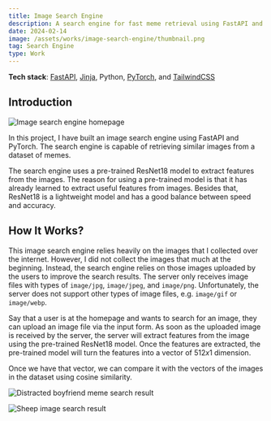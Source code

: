```yaml
---
title: Image Search Engine
description: A search engine for fast meme retrieval using FastAPI and PyTorch
date: 2024-02-14
image: /assets/works/image-search-engine/thumbnail.png
tag: Search Engine
type: Work
---
```


**Tech stack**: [FastAPI](https://fastapi.tiangolo.com/), [Jinja](https://jinja.palletsprojects.com/), Python, [PyTorch](https://pytorch.org/), and [TailwindCSS](https://tailwindcss.com/)

## Introduction

![Image search engine homepage](/assets/works/image-search-engine/thumbnail.png "Image search engine homepage")

In this project, I have built an image search engine using FastAPI and PyTorch.
The search engine is capable of retrieving similar images from a dataset of memes.

The search engine uses a pre-trained ResNet18 model to extract features from the images.
The reason for using a pre-trained model is that it has already learned to extract useful features from images.
Besides that, ResNet18 is a lightweight model and has a good balance between speed and accuracy.

## How It Works?

This image search engine relies heavily on the images that I collected over the internet.
However, I did not collect the images that much at the beginning.
Instead, the search engine relies on those images uploaded by the users to improve the search results.
The server only receives image files with types of `image/jpg`, `image/jpeg`, and `image/png`.
Unfortunately, the server does not support other types of image files, e.g. `image/gif` or `image/webp`.

Say that a user is at the homepage and wants to search for an image, they can upload an image file via the input form.
As soon as the uploaded image is received by the server, the server will extract features from the image using the pre-trained ResNet18 model.
Once the features are extracted, the pre-trained model will turn the features into a vector of $512x1$ dimension.

Once we have that vector, we can compare it with the vectors of the images in the dataset using cosine similarity.

![Distracted boyfriend meme search result](/assets/works/image-search-engine/distracted-boyfriend.png "Distracted boyfriend meme search result")

![Sheep image search result](/assets/works/image-search-engine/sheep.png "Sheep image search result")
